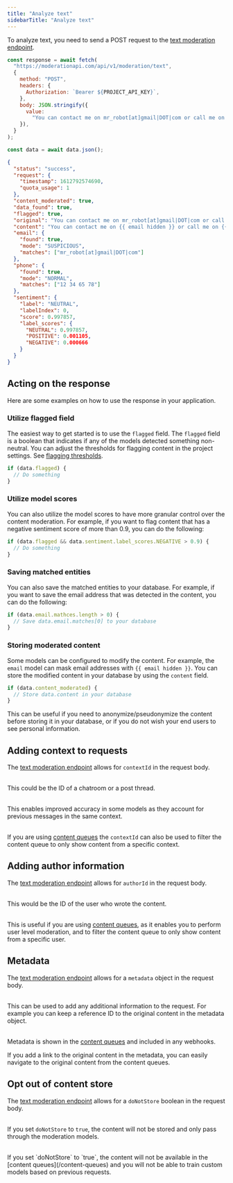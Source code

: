```yaml
---
title: "Analyze text"
sidebarTitle: "Analyze text"
---
```


To analyze text, you need to send a POST request to the [text moderation endpoint](/api-reference).

```javascript Node.js text analysis example
const response = await fetch(
  "https://moderationapi.com/api/v1/moderation/text",
  {
    method: "POST",
    headers: {
      Authorization: `Bearer ${PROJECT_API_KEY}`,
    },
    body: JSON.stringify({
      value:
        "You can contact me on mr_robot[at]gmail|DOT|com or call me on 12 34 65 78",
    }),
  }
);

const data = await data.json();
```

```json Response example
{
  "status": "success",
  "request": {
    "timestamp": 1612792574690,
    "quota_usage": 1
  },
  "content_moderated": true,
  "data_found": true,
  "flagged": true,
  "original": "You can contact me on mr_robot[at]gmail|DOT|com or call me on 12 34 65 78",
  "content": "You can contact me on {{ email hidden }} or call me on {{ number hidden }}",
  "email": {
    "found": true,
    "mode": "SUSPICIOUS",
    "matches": ["mr_robot[at]gmail|DOT|com"]
  },
  "phone": {
    "found": true,
    "mode": "NORMAL",
    "matches": ["12 34 65 78"]
  },
  "sentiment": {
    "label": "NEUTRAL",
    "labelIndex": 0,
    "score": 0.997857,
    "label_scores": {
      "NEUTRAL": 0.997857,
      "POSITIVE": 0.001105,
      "NEGATIVE": 0.000666
    }
  }
}
```

## Acting on the response

Here are some examples on how to use the response in your application.

### Utilize flagged field

The easiest way to get started is to use the `flagged` field. The `flagged` field is a boolean that indicates if any of the models detected something non-neutral. You can adjust the thresholds for flagging content in the project settings. See [flagging thresholds](/content-moderation/project-setup#flagging-thresholds).

```javascript
if (data.flagged) {
  // Do something
}
```

### Utilize model scores

You can also utilize the model scores to have more granular control over the content moderation. For example, if you want to flag content that has a negative sentiment score of more than 0.9, you can do the following:

```javascript
if (data.flagged && data.sentiment.label_scores.NEGATIVE > 0.9) {
  // Do something
}
```

### Saving matched entities

You can also save the matched entities to your database. For example, if you want to save the email address that was detected in the content, you can do the following:

```javascript
if (data.email.mathces.length > 0) {
  // Save data.email.matches[0] to your database
}
```

### Storing moderated content

Some models can be configured to modify the content. For example, the `email` model can mask email addresses with `{{ email hidden }}`. You can store the modified content in your database by using the `content` field.

```javascript
if (data.content_moderated) {
  // Store data.content in your database
}
```

This can be useful if you need to anonymize/pseudonymize the content before storing it in your database, or if you do not wish your end users to see personal information.

## Adding context to requests

The [text moderation endpoint](/api-reference) allows for `contextId` in the request body.<br></br>

This could be the ID of a chatroom or a post thread.<br></br>

This enables improved accuracy in some models as they account for previous messages in the same context.<br></br>

If you are using [content queues](/content-queues) the `contextId` can also be used to filter the content queue to only show content from a specific context.

## Adding author information

The [text moderation endpoint](/api-reference) allows for `authorId` in the request body. <br></br>

This would be the ID of the user who wrote the content. <br></br>

This is useful if you are using [content queues](/content-queues), as it enables you to perform user level moderation, and to filter the content queue to only show content from a specific user.

## Metadata

The [text moderation endpoint](/api-reference) allows for a `metadata` object in the request body. <br></br>

This can be used to add any additional information to the request. For example you can keep a reference ID to the original content in the metadata object. <br></br>

Metadata is shown in the [content queues](/content-queues) and included in any webhooks.

<Tip>
  If you add a link to the original content in the metadata, you can easily
  navigate to the original content from the content queues.
</Tip>

## Opt out of content store

The [text moderation endpoint](/api-reference) allows for a `doNotStore` boolean in the request body. <br></br>

If you set `doNotStore` to `true`, the content will not be stored and only pass through the moderation models. <br></br>

<Warning>
  If you set `doNotStore` to `true`, the content will not be available in the
  [content queues](/content-queues) and you will not be able to train custom
  models based on previous requests.
</Warning>
